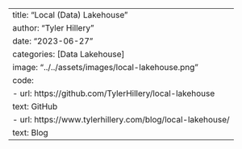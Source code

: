 ---
title: "Local (Data) Lakehouse"
author: "Tyler Hillery"
date: "2023-06-27"
categories: [Data Lakehouse]
image: "../../assets/images/local-lakehouse.png"
code: 
  - url: https://github.com/TylerHillery/local-lakehouse
    text: GitHub
  - url: https://www.tylerhillery.com/blog/local-lakehouse/
    text: Blog
---